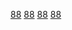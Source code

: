 {{commonscat|Highway 88 (Taiwan)}}

[[Category:台灣省道|88]]
[[Category:台灣快速道路|88]]
[[Category:高雄市省道|88]]
[[Category:屏東縣省道|88]]